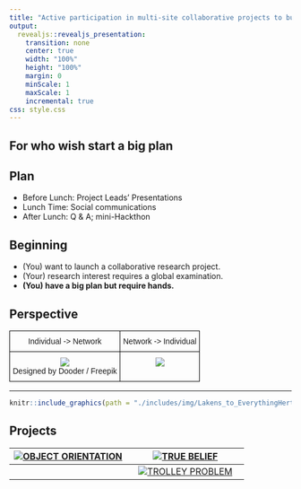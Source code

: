 ```yaml
---
title: "Active participation in multi-site collaborative projects to build reputation and research credibility"
output: 
  revealjs::revealjs_presentation:
    transition: none
    center: true
    width: "100%"
    height: "100%"
    margin: 0
    minScale: 1
    maxScale: 1
    incremental: true
css: style.css
---
```


## For who wish start a big plan

## Plan

- Before Lunch: Project Leads' Presentations
- Lunch Time: Social communications
- After Lunch: Q & A; mini-Hackthon

## Beginning 

- (You) want to launch a collaborative research project.
- (Your) research interest requires a global examination.
- **(You) have a big plan but require hands.**

## Perspective

<style type="text/css">
.tg  {border-collapse:collapse;border-spacing:0;}
.tg td{font-family:Arial, sans-serif;font-size:14px;padding:10px 5px;border-style:solid;border-width:1px;overflow:hidden;word-break:normal;border-color:black;}
.tg th{font-family:Arial, sans-serif;font-size:14px;font-weight:normal;padding:10px 5px;border-style:solid;border-width:1px;overflow:hidden;word-break:normal;border-color:black;}
.tg .tg-s6z2{text-align:center}
.tg .tg-baqh{text-align:center;vertical-align:top}
</style>
<table class="tg">
  <tr>
    <th class="tg-s6z2" colspan="2">Individual -&gt; Network</th>
    <th class="tg-baqh">Network -&gt; Individual</th>
  </tr>
  <tr>
    <td class="tg-baqh" colspan="2">![](./includes/img/OH5IPV0_mini.jpg) <br>Designed by Dooder / Freepik</td>
    <td class="tg-baqh">![](./includes/img/Social-network.svg.png)</td>
  </tr>
</table>

----

```r
knitr::include_graphics(path = "./includes/img/Lakens_to_EverythingHertz.png")
```

## Projects

|[![OBJECT ORIENTATION](./includes/img/orientation.png)](003_project.html)|[![TRUE BELIEF](./includes/img/004.jpg)](https://osf.io/8ru9e/)|
|:---:|:---:|
||[![TROLLEY PROBLEM](./includes/img/006.jpg)](https://osf.io/ypqhb/)|

<!---
- ()
- TRUE BELIEF
- STEREOTYPE THREAT
- []()
--->